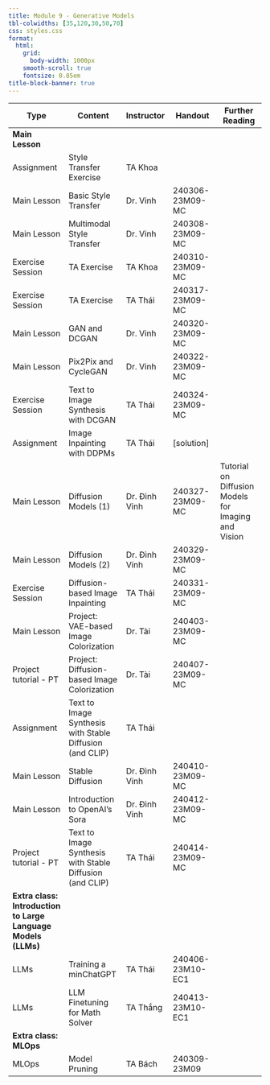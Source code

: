 ```yaml
---
title: Module 9 - Generative Models
tbl-colwidths: [35,120,30,50,70]
css: styles.css
format:
  html:
    grid:
      body-width: 1000px
    smooth-scroll: true
    fontsize: 0.85em
title-block-banner: true
---
```


| **Type**      | **Content**       | **Instructor**   | **Handout**     | **Further Reading**        |
|---------------|---------------------------------------------------|------------------|-------------------------------------------------|--------------------------------------------------|
| **<span class="badge rounded-pill bg-primary">Main Lesson</span> ** ||       |     |      |
| <span class="badge rounded-pill bg-success">Assignment</span>    | Style Transfer Exercise     | TA Khoa          |     |      |
| <span class="badge rounded-pill bg-primary">Main Lesson</span>   | Basic Style Transfer       | Dr. Vinh         | 240306-23M09-MC|      |
| <span class="badge rounded-pill bg-primary">Main Lesson</span>   | Multimodal Style Transfer   | Dr. Vinh         | 240308-23M09-MC|      |
| <span class="badge rounded-pill bg-info">Exercise Session</span>  | TA Exercise  | TA Khoa          | 240310-23M09-MC|      |
| <span class="badge rounded-pill bg-info">Exercise Session</span>  | TA Exercise  | TA Thái          | 240317-23M09-MC|      |
| <span class="badge rounded-pill bg-primary">Main Lesson</span>   | GAN and DCGAN    | Dr. Vinh         | 240320-23M09-MC|      |
| <span class="badge rounded-pill bg-primary">Main Lesson</span>   | Pix2Pix and CycleGAN        | Dr. Vinh         | 240322-23M09-MC|      |
| <span class="badge rounded-pill bg-info">Exercise Session</span>  | Text to Image Synthesis with DCGAN | TA Thái          | 240324-23M09-MC|      |
| <span class="badge rounded-pill bg-success">Assignment</span>    | Image Inpainting with DDPMs  | TA Thái          | [solution]     |      |
| <span class="badge rounded-pill bg-primary">Main Lesson</span>   | Diffusion Models (1)         | Dr. Đình Vinh    | 240327-23M09-MC| Tutorial on Diffusion Models for Imaging and Vision |
| <span class="badge rounded-pill bg-primary">Main Lesson</span>   | Diffusion Models (2)         | Dr. Đình Vinh    | 240329-23M09-MC|      |
| <span class="badge rounded-pill bg-info">Exercise Session</span>  | Diffusion-based Image Inpainting   | TA Thái          | 240331-23M09-MC|      |
| <span class="badge rounded-pill bg-primary">Main Lesson</span>   | Project: VAE-based Image Colorization  | Dr. Tài          | 240403-23M09-MC|      |
| Project tutorial - PT | Project: Diffusion-based Image Colorization    | Dr. Tài          | 240407-23M09-MC|      |
| <span class="badge rounded-pill bg-success">Assignment</span>    | Text to Image Synthesis with Stable Diffusion (and CLIP) | TA Thái          |     |      |
| <span class="badge rounded-pill bg-primary">Main Lesson</span>   | Stable Diffusion  | Dr. Đình Vinh    | 240410-23M09-MC|      |
| <span class="badge rounded-pill bg-primary">Main Lesson</span>   | Introduction to OpenAI's Sora          | Dr. Đình Vinh    | 240412-23M09-MC|      |
| Project tutorial - PT | Text to Image Synthesis with Stable Diffusion (and CLIP) | TA Thái  | 240414-23M09-MC|      |
| **Extra class: Introduction to Large Language Models (LLMs)** |          |       |     |      |
| LLMs          | Training a minChatGPT        | TA Thái          | 240406-23M10-EC1          |      |
| LLMs          | LLM Finetuning for Math Solver          | TA Thắng         | 240413-23M10-EC1          |      |
| **Extra class: MLOps** |  |       |     |      |
| MLOps         | Model Pruning     | TA Bách          | 240309-23M09
